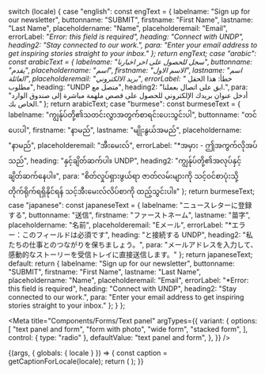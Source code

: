 
  switch (locale) {
    case "english":
      const engText = {
        labelname: "Sign up for our newsletter",
        buttonname: "SUBMIT",
        firstname: "First Name",
        lastname: "Last Name",
        placeholdername: "Name",
        placeholderemail: "Email",
        errorLabel: "*Error: this field is required",
        heading: "Connect with UNDP",
        heading2: "Stay connected to our work.",
        para: "Enter your email address to get inspiring stories straight to your inbox."
      };
      return engText;
    case "arabic":
      const arabicText = {
        labelname: "سجل للحصول على اخر اخبارنا",
        buttonname: "يقدم",
        placeholdername: "اسم",
        firstname: "الاسم الاول",
        lastname: "اسم العائلة",
        placeholderemail: "بريد الالكتروني",
        errorLabel: "* خطأ: هذا الحقل مطلوب",
        heading: "UNDP متصل مع",
        heading2: "ابق على اتصال بعملنا.",
        para: "أدخل عنوان بريدك الإلكتروني للحصول على قصص ملهمة مباشرة إلى صندوق الوارد الخاص بك."
      };
      return arabicText;
    case "burmese":
      const burmeseText = {
        labelname: "ကျွန်ုပ်တို့၏သတင်းလွှာအတွက်စာရင်းပေးသွင်းပါ",
        buttonname: "တင်ပေးပါ",
        firstname: "နာမည်",
        lastname: "မျိုးနွယ်အမည်",
        placeholdername: "နာမည်",
        placeholderemail: "အီးမေးလ်",
        errorLabel: "*အမှား - ဤအကွက်လိုအပ်သည်",
        heading: "နှင့်ချိတ်ဆက်ပါ။ UNDP",
        heading2: "ကျွန်ုပ်တို့၏အလုပ်နှင့် ချိတ်ဆက်နေပါ။",
        para: "စိတ်လှုပ်ရှားဖွယ်ရာ ဇာတ်လမ်းများကို သင့်ဝင်စာပုံးသို့ တိုက်ရိုက်ရရှိနိုင်ရန် သင့်အီးမေးလ်လိပ်စာကို ထည့်သွင်းပါ။"
      };
      return burmeseText;
    case "japanese":
      const japaneseText = {
        labelname: "ニュースレターに登録する",
        buttonname: "送信",
        firstname: "ファーストネーム",
        lastname: "苗字",
        placeholdername: "名前",
        placeholderemail: "Eメール",
        errorLabel: "*エラー：このフィールドは必須です",
        heading: "と接続する UNDP",
        heading2: "私たちの仕事とのつながりを保ちましょう。",
        para: "メールアドレスを入力して、感動的なストーリーを受信トレイに直接送信します。"
      };
      return japaneseText;
    default:
      return {
        labelname: "Sign up for our newsletter",
        buttonname: "SUBMIT",
        firstname: "First Name",
        lastname: "Last Name",
        placeholdername: "Name",
        placeholderemail: "Email",
        errorLabel: "*Error: this field is required",
        heading: "Connect with UNDP",
        heading2: "Stay connected to our work.",
        para: "Enter your email address to get inspiring stories straight to your inbox."
      };
  }
};

<Meta
  title="Components/Forms/Text panel"
  argTypes={{
    variant: {
      options: [
        "text panel and form",
        "form with photo",
        "wide form",
        "stacked form",
      ],
      control: { type: "radio" },
      defaultValue: "text panel and form",
    },
  }}
/>

<Story name="Text panel">
  {(args, { globals: { locale } }) => {
    const caption = getCaptionForLocale(locale);
    return (
      <FormTypes
        element="input"
        typeemail="email"
        typename="text"
        typelname="text"
        required="required"
        mode="form-email"
        errorText={caption.errorLabel}
        label={caption.labelname}
        button={caption.buttonname}
        placeholder={caption.placeholdername}
        placeholderemail={caption.placeholderemail}
        placeholderfirst={caption.firstname}
        placeholderlast={caption.lastname}
        anchorTag={caption.heading}
        anchorTag2={caption.heading2}
        para={caption.para}
        {...args}
      ></FormTypes>
    );
  }}
</Story>
